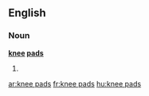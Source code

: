 ==English==

===Noun===
'''[[knee]] [[pads]]'''

# {{plural of|[[knee pad]]}}

[[ar:knee pads]]
[[fr:knee pads]]
[[hu:knee pads]]